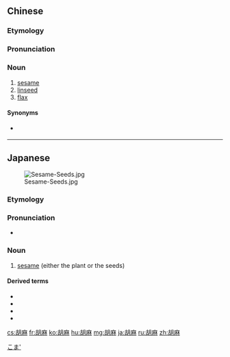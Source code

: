 ==Chinese==
{{zh-forms}}

===Etymology===
{{rfe|lang=zh}}

===Pronunciation===
{{zh-pron
|m=húmá
|c=wu4 maa4
|cat=n
}}

===Noun===
{{zh-noun}}

# [[sesame]]
# [[linseed]]
# [[flax]]

====Synonyms====
* {{sense|sesame}} {{zh-l|芝麻}}

----

==Japanese==
{{wikipedia|lang=ja|ゴマ}}
{{ja-kanjitab|ご|ま|yomi=o}}
[[Image:Sesame-Seeds.jpg|thumb]]

===Etymology===
{{rfe|lang=ja}}

===Pronunciation===
{{ja-pron|ごま|acc=h|y=o}}
* {{homophone|護摩|lang=ja|sort=こま'}}

===Noun===
{{ja-noun|ごま|ゴマ}}

# [[sesame]] (either the plant or the seeds)

====Derived terms====
* {{ja-r|胡麻油|ごま.あぶら}}
* {{ja-r|胡麻塩|ごましお}}
* {{ja-r|開け胡麻|ひらけごま}}
* {{ja-r|臍の胡麻|へそ の ごま}}

[[Category:ja:Plants|こま']]

[[cs:胡麻]]
[[fr:胡麻]]
[[ko:胡麻]]
[[hu:胡麻]]
[[mg:胡麻]]
[[ja:胡麻]]
[[ru:胡麻]]
[[zh:胡麻]]